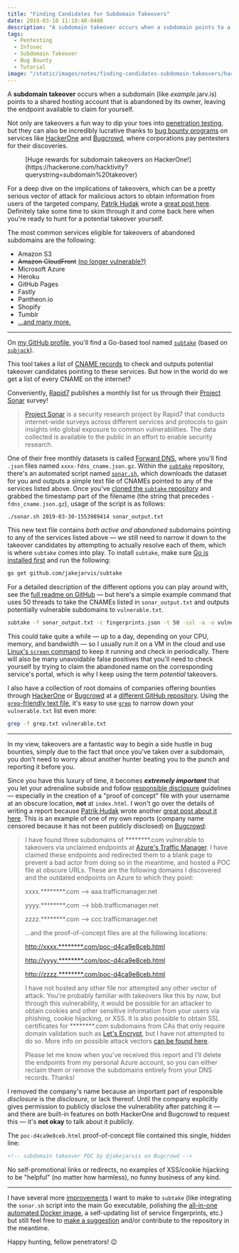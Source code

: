 ```yaml
---
title: "Finding Candidates for Subdomain Takeovers"
date: 2019-03-10 11:19:48-0400
description: "A subdomain takeover occurs when a subdomain points to a shared hosting account that is abandoned by its owner, leaving the endpoint available to claim for yourself."
tags:
  - Pentesting
  - Infosec
  - Subdomain Takeover
  - Bug Bounty
  - Tutorial
image: "/static/images/notes/finding-candidates-subdomain-takeovers/hackerone-2.png"
---
```



A **subdomain takeover** occurs when a subdomain (like _example_.jarv.is) points to a shared hosting account that is abandoned by its owner, leaving the endpoint available to claim for yourself.

Not only are takeovers a fun way to dip your toes into [penetration testing](https://www.cloudflare.com/learning/security/glossary/what-is-penetration-testing/), but they can also be incredibly lucrative thanks to [bug bounty programs](https://en.wikipedia.org/wiki/Bug_bounty_program) on services like [HackerOne](https://hackerone.com/hacktivity?order_direction=DESC&order_field=popular&filter=type%3Aall&querystring=subdomain%20takeover) and [Bugcrowd](https://bugcrowd.com/programs), where corporations pay pentesters for their discoveries.

<Figure
  src="/static/images/notes/finding-candidates-subdomain-takeovers/hackerone-2.png"
  width="620"
  height="347"
  priority
>
  [Huge rewards for subdomain takeovers on
  HackerOne!](https://hackerone.com/hacktivity?querystring=subdomain%20takeover)
</Figure>

For a deep dive on the implications of takeovers, which can be a pretty serious vector of attack for malicious actors to obtain information from users of the targeted company, [Patrik Hudak](https://twitter.com/0xpatrik) wrote a [great post here](https://0xpatrik.com/subdomain-takeover/). Definitely take some time to skim through it and come back here when you're ready to hunt for a potential takeover yourself.

The most common services eligible for takeovers of abandoned subdomains are the following:

- Amazon S3
- ~~Amazon CloudFront~~ [(no longer vulnerable?)](https://github.com/EdOverflow/can-i-take-over-xyz/issues/29)
- Microsoft Azure
- Heroku
- GitHub Pages
- Fastly
- Pantheon.io
- Shopify
- Tumblr
- [...and many more.](https://github.com/EdOverflow/can-i-take-over-xyz#all-entries)

---

On [my GitHub profile](https://github.com/jakejarvis/), you'll find a Go-based tool named [`subtake`](https://github.com/jakejarvis/subtake) (based on [`subjack`](https://github.com/haccer/subjack)).

This tool takes a list of [CNAME records](https://support.dnsimple.com/articles/cname-record/) to check and outputs potential takeover candidates pointing to these services. But how in the world do we get a list of every CNAME on the internet?

Conveniently, [Rapid7](https://www.rapid7.com/) publishes a monthly list for us through their [Project Sonar](https://www.rapid7.com/research/project-sonar/) survey!

> [Project Sonar](https://opendata.rapid7.com/about/) is a security research project by Rapid7 that conducts internet-wide surveys across different services and protocols to gain insights into global exposure to common vulnerabilities. The data collected is available to the public in an effort to enable security research.

One of their free monthly datasets is called [Forward DNS](https://opendata.rapid7.com/sonar.fdns_v2/), where you'll find `.json` files named `xxxx-fdns_cname.json.gz`. Within the [`subtake`](https://github.com/jakejarvis/subtake) repository, there's an automated script named [`sonar.sh`](https://github.com/jakejarvis/subtake/blob/master/sonar.sh), which downloads the dataset for you and outputs a simple text file of CNAMEs pointed to any of the services listed above. Once you've [cloned the `subtake` repository](https://github.com/jakejarvis/subtake) and grabbed the timestamp part of the filename (the string that precedes `-fdns_cname.json.gz`), usage of the script is as follows:

```bash
./sonar.sh 2019-03-30-1553989414 sonar_output.txt
```

This new text file contains _both active and abandoned_ subdomains pointing to any of the services listed above — we still need to narrow it down to the takeover candidates by attempting to actually resolve each of them, which is where `subtake` comes into play. To install `subtake`, make sure [Go is installed first](https://golang.org/doc/install#install) and run the following:

```bash
go get github.com/jakejarvis/subtake
```

For a detailed description of the different options you can play around with, see the [full readme on GitHub](https://github.com/jakejarvis/subtake#usage) — but here's a simple example command that uses 50 threads to take the CNAMEs listed in `sonar_output.txt` and outputs potentially vulnerable subdomains to `vulnerable.txt`.

```bash
subtake -f sonar_output.txt -c fingerprints.json -t 50 -ssl -a -o vulnerable.txt
```

This could take quite a while — up to a day, depending on your CPU, memory, and bandwidth — so I usually run it on a VM in the cloud and use [Linux's `screen` command](https://www.howtoforge.com/linux_screen) to keep it running and check in periodically. There will also be many unavoidable false positives that you'll need to check yourself by trying to claim the abandoned name on the corresponding service's portal, which is why I keep using the term _potential_ takeovers.

I also have a collection of root domains of companies offering bounties through [HackerOne](https://hackerone.com/directory/) or [Bugcrowd](https://bugcrowd.com/programs) at a [different GitHub repository](https://github.com/jakejarvis/bounty-domains/). Using the [`grep`-friendly text file](https://github.com/jakejarvis/bounty-domains/blob/master/grep.txt), it's easy to use [`grep`](https://man7.org/linux/man-pages/man1/grep.1.html) to narrow down your `vulnerable.txt` list even more:

```bash
grep -f grep.txt vulnerable.txt
```

---

In my view, takeovers are a fantastic way to begin a side hustle in bug bounties, simply due to the fact that once you've taken over a subdomain, you don't need to worry about another hunter beating you to the punch and reporting it before you.

Since you have this luxury of time, it becomes **_extremely important_** that you let your adrenaline subside and follow [responsible disclosure](https://www.bugcrowd.com/resource/what-is-responsible-disclosure/) guidelines — especially in the creation of a "proof of concept" file with your username at an obscure location, **not** at `index.html`. I won't go over the details of writing a report because [Patrik Hudak](https://twitter.com/0xpatrik) wrote another [great post about it here](https://0xpatrik.com/takeover-proofs/). This is an example of one of my own reports (company name censored because it has not been publicly disclosed) on [Bugcrowd](https://bugcrowd.com/programs):

> I have found three subdomains of \*\*\*\*\*\*\*\*.com vulnerable to takeovers via unclaimed endpoints at [Azure's Traffic Manager](https://azure.microsoft.com/en-us/services/traffic-manager/). I have claimed these endpoints and redirected them to a blank page to prevent a bad actor from doing so in the meantime, and hosted a POC file at obscure URLs. These are the following domains I discovered and the outdated endpoints on Azure to which they point:
>
> xxxx.\*\*\*\*\*\*\*\*.com --> aaa.trafficmanager.net
>
> yyyy.\*\*\*\*\*\*\*\*.com --> bbb.trafficmanager.net
>
> zzzz.\*\*\*\*\*\*\*\*.com --> ccc.trafficmanager.net
>
> ...and the proof-of-concept files are at the following locations:
>
> [http://xxxx.\*\*\*\*\*\*\*\*.com/poc-d4ca9e8ceb.html](#)
>
> [http://yyyy.\*\*\*\*\*\*\*\*.com/poc-d4ca9e8ceb.html](#)
>
> [http://zzzz.\*\*\*\*\*\*\*\*.com/poc-d4ca9e8ceb.html](#)
>
> I have not hosted any other file nor attempted any other vector of attack. You're probably familiar with takeovers like this by now, but through this vulnerability, it would be possible for an attacker to obtain cookies and other sensitive information from your users via phishing, cookie hijacking, or XSS. It is also possible to obtain SSL certificates for \*\*\*\*\*\*\*\*.com subdomains from CAs that only require domain validation such as [Let's Encrypt](https://letsencrypt.org/how-it-works/), but I have not attempted to do so. More info on possible attack vectors [can be found here](https://0xpatrik.com/subdomain-takeover/).
>
> Please let me know when you've received this report and I'll delete the endpoints from my personal Azure account, so you can either reclaim them or remove the subdomains entirely from your DNS records. Thanks!

I removed the company's name because an important part of responsible _disclosure_ is the _disclosure_, or lack thereof. Until the company explicitly gives permission to publicly disclose the vulnerability after patching it — and there are built-in features on both HackerOne and Bugcrowd to request this — it's **not okay** to talk about it publicly.

The `poc-d4ca9e8ceb.html` proof-of-concept file contained this single, hidden line:

```html showLineNumbers
<!-- subdomain takeover POC by @jakejarvis on Bugcrowd -->
```

No self-promotional links or redirects, no examples of XSS/cookie hijacking to be "helpful" (no matter how harmless), no funny business of any kind.

---

I have several more [improvements](https://github.com/jakejarvis/subtake#to-do) I want to make to `subtake` (like integrating the `sonar.sh` script into the main Go executable, polishing the [all-in-one automated Docker image](https://hub.docker.com/r/jakejarvis/subtake), a self-updating list of service fingerprints, etc.) but still feel free to [make a suggestion](https://github.com/jakejarvis/subtake/issues) and/or contribute to the repository in the meantime.

Happy hunting, fellow penetrators! 😉
